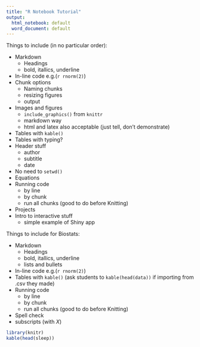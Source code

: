 ```yaml
---
title: "R Notebook Tutorial"
output:
  html_notebook: default
  word_document: default
---
```


Things to include (in no particular order):

  - Markdown
    + Headings
    + bold, itallics, underline
  - In-line code e.g.(`r rnorm(2)`)
  - Chunk options
    + Naming chunks
    + resizing figures
    + output
  - Images and figures
    + `include_graphics()` from `knittr`
    + markdown way
    + html and latex also acceptable (just tell, don't demonstrate)
  - Tables with `kable()`
  - Tables with typing?
  - Header stuff
    + author
    + subtitle
    + date
  - No need to `setwd()`
  - Equations
  - Running code
    + by line
    + by chunk
    + run all chunks (good to do before Knitting)
  - Projects
  - Intro to interactive stuff
    + simple example of Shiny app
    

Things to include for Biostats:

  - Markdown
    + Headings
    + bold, itallics, underline
    + lists and bullets
  - In-line code e.g.(`r rnorm(2)`)
  - Tables with `kable()` (ask students to `kable(head(data))` if importing from .csv they made)
  - Running code
    + by line
    + by chunk
    + run all chunks (good to do before Knitting)
  - Spell check
  - subscripts (with $X_{}$)

    
```r
library(knitr)
kable(head(sleep))
```
    
  
